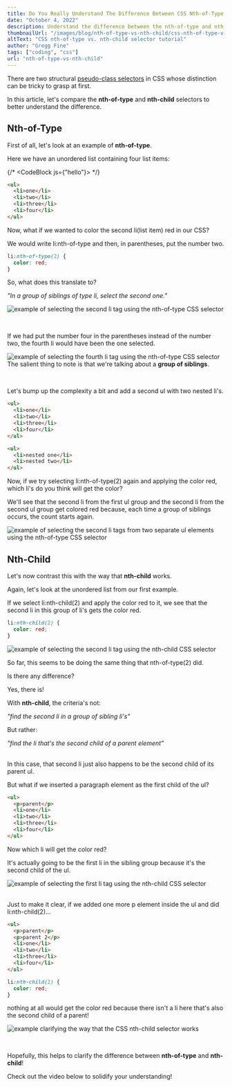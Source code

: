 ```yaml
---
title: Do You Really Understand The Difference Between CSS Nth-of-Type and Nth-Child Selectors?
date: "October 4, 2022"
description: Understand the difference between the nth-of-type and nth-child CSS selectors.
thumbnailUrl: "/images/blog/nth-of-type-vs-nth-child/css-nth-of-type-v-nth-child-tutorial.jpg"
altText: "CSS nth-of-type vs. nth-child selector tutorial"
author: "Gregg Fine"
tags: ["coding", "css"]
url: "nth-of-type-vs-nth-child"
---
```


There are two structural [pseudo-class selectors](https://developer.mozilla.org/en-US/docs/Web/CSS/Pseudo-classes#tree-structural_pseudo-classes) in CSS whose distinction can be tricky to grasp at first.

In this article, let's compare the **nth-of-type** and **nth-child** selectors to
better understand the difference.

## Nth-of-Type

First of all, let's look at an example of **nth-of-type**.

Here we have an unordered list containing four list items:

{/* <CodeBlock js={"hello"}></CodeBlock> */}

```html
<ul>
  <li>one</li>
  <li>two</li>
  <li>three</li>
  <li>four</li>
</ul>
```

Now, what if we wanted to color the second <Syntax>li</Syntax>(list item) red in our CSS?

We would write <Syntax>li:nth-of-type</Syntax> and then, in parentheses, put the number two.

```css
li:nth-of-type(2) {
  color: red;
}
```

So, what does this translate to?

_"In a group of siblings of type <Syntax>li</Syntax>, select the second one."_

<Image
  width={1634}
  height={371}
  layout="responsive"
  src="/images/blog/nth-of-type-vs-nth-child/second-li-has-become-red.png"
  alt="example of selecting the second li tag using the nth-of-type CSS selector"
/>

<br />

If we had put the number four in the parentheses instead of the number two, the fourth <Syntax>li</Syntax> would have been the one selected.

<Image
  width={1634}
  height={614}
  layout="responsive"
  src="/images/blog/nth-of-type-vs-nth-child/4th-li.png"
  alt="example of selecting the fourth li tag using the nth-of-type CSS selector"
/>
The salient thing to note is that we're talking about a **group of siblings**.

<br />

Let's bump up the complexity a bit and add a second <Syntax>ul</Syntax> with two nested <Syntax>li's</Syntax>.

```html
<ul>
  <li>one</li>
  <li>two</li>
  <li>three</li>
  <li>four</li>
</ul>

<ul>
  <li>nested one</li>
  <li>nested two</li>
</ul>
```

Now, if we try selecting <Syntax>li:nth-of-type(2)</Syntax> again and applying the color red, which li's do you think will get the color?

We'll see that the second <Syntax>li</Syntax> from the first <Syntax>ul</Syntax> group and the second <Syntax>li</Syntax> from the second <Syntax>ul</Syntax> group get colored red because, each time a group of siblings occurs, the count starts again.

<Image
  width={1826}
  height={920}
  layout="responsive"
  src="/images/blog/nth-of-type-vs-nth-child/second-lis-get-color.png"
  alt="example of selecting the second li tags from two separate ul elements using the nth-of-type CSS selector"
/>

## Nth-Child

Let's now contrast this with the way that **nth-child** works.

Again, let's look at the unordered list from our first example.

If we select <Syntax>li:nth-child(2)</Syntax> and apply the color red to it, we
see that the second <Syntax>li</Syntax> in this group of <Syntax>li's</Syntax> gets the color red.

```css
li:nth-child(2) {
  color: red;
}
```

<Image
  width={1634}
  height={371}
  layout="responsive"
  src="/images/blog/nth-of-type-vs-nth-child/second-li-has-become-red.png"
  alt="example of selecting the second li tag using the nth-child CSS selector"
/>

So far, this seems to be doing the same thing that nth-of-type(2) did.

Is there any difference?

Yes, there is!

With **nth-child**, the criteria's not:

_"find the second <Syntax>li</Syntax> in a group of sibling <Syntax>li's</Syntax>"_

But rather:

_"find the <Syntax>li</Syntax> that's the second child of a parent element"_

<br />
In this case, that second <Syntax>li</Syntax> just also happens to be the second
child of its parent
<Syntax>ul</Syntax>.

<br />

But what if we inserted a paragraph element as the first child of the <Syntax>ul</Syntax>?

```html
<ul>
  <p>parent</p>
  <li>one</li>
  <li>two</li>
  <li>three</li>
  <li>four</li>
</ul>
```

Now which <Syntax>li</Syntax> will get the color red?

It's actually going to be the first <Syntax>li</Syntax> in the sibling group because it's the second child of the <Syntax>ul</Syntax>.

<Image
  width={1510}
  height={530}
  layout="responsive"
  src="/images/blog/nth-of-type-vs-nth-child/1st-child-has-become-red.png"
  alt="example of selecting the first li tag using the nth-child CSS selector"
/>

<br />
Just to make it clear, if we added one more <Syntax>p</Syntax> element inside the <Syntax>
  ul
</Syntax> and did <Syntax>li:nth-child(2)</Syntax>...

```html
<ul>
  <p>parent</p>
  <p>parent 2</p>
  <li>one</li>
  <li>two</li>
  <li>three</li>
  <li>four</li>
</ul>
```

```css
li:nth-child(2) {
  color: red;
}
```

nothing at all would get the color red because there isn't a <Syntax>li</Syntax> here that's also
the second child of a parent!

<Image
  width={1322}
  height={616}
  layout="responsive"
  src="/images/blog/nth-of-type-vs-nth-child/nothing-colored-red.png"
  alt="example clarifying the way that the CSS nth-child selector works"
/>

<br />

Hopefully, this helps to clarify the difference between **nth-of-type** and **nth-child**!

Check out the video below to solidify your understanding!

<YouTube
  id="dMxOojFq2ho"
  alt="css nth-of-type vs nth-child video"
  imgSrc="/images/blog/nth-of-type-vs-nth-child/css-nth-of-type-vs-nth-child-video.jpg"
/>
